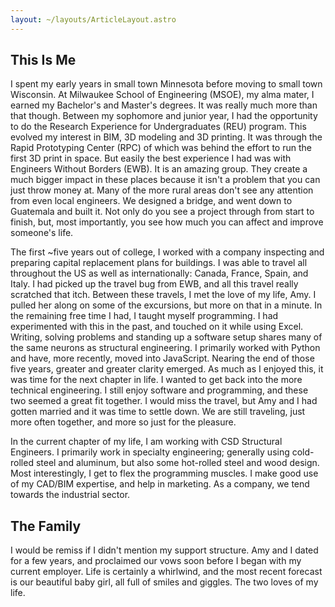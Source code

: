 ```yaml
---
layout: ~/layouts/ArticleLayout.astro
---
```



## This Is Me

I spent my early years in small town Minnesota before moving to small town Wisconsin. At Milwaukee School of Engineering (MSOE), my alma mater, I earned my Bachelor's and Master's degrees. It was really much more than that though. Between my sophomore and junior year, I had the opportunity to do the Research Experience for Undergraduates (REU) program. This evolved my interest in BIM, 3D modeling and 3D printing. It was through the Rapid Prototyping Center (RPC) of which was behind the effort to run the first 3D print in space. But easily the best experience I had was with Engineers Without Borders (EWB). It is an amazing group. They create a much bigger impact in these places because it isn't a problem that you can just throw money at. Many of the more rural areas don't see any attention from even local engineers. We designed a bridge, and went down to Guatemala and built it. Not only do you see a project through from start to finish, but, most importantly, you see how much you can affect and improve someone's life.

The first ~five years out of college, I worked with a company inspecting and preparing capital replacement plans for buildings. I was able to travel all throughout the US as well as internationally: Canada, France, Spain, and Italy. I had picked up the travel bug from EWB, and all this travel really scratched that itch. Between these travels, I met the love of my life, Amy. I pulled her along on some of the excursions, but more on that in a minute. In the remaining free time I had, I taught myself programming. I had experimented with this in the past, and touched on it while using Excel. Writing, solving problems and standing up a software setup shares many of the same neurons as structural engineering. I primarily worked with Python and have, more recently, moved into JavaScript. Nearing the end of those five years, greater and greater clarity emerged. As much as I enjoyed this, it was time for the next chapter in life. I wanted to get back into the more technical engineering. I still enjoy software and programming, and these two seemed a great fit together. I would miss the travel, but Amy and I had gotten married and it was time to settle down. We are still traveling, just more often together, and more so just for the pleasure.

In the current chapter of my life, I am working with CSD Structural Engineers. I primarily work in specialty engineering; generally using cold-rolled steel and aluminum, but also some hot-rolled steel and wood design. Most interestingly, I get to flex the programming muscles. I make good use of my CAD/BIM expertise, and help in marketing. As a company, we tend towards the industrial sector.

## The Family

I would be remiss if I didn't mention my support structure. Amy and I dated for a few years, and proclaimed our vows soon before I began with my current employer. Life is certainly a whirlwind, and the most recent forecast is our beautiful baby girl, all full of smiles and giggles. The two loves of my life.

